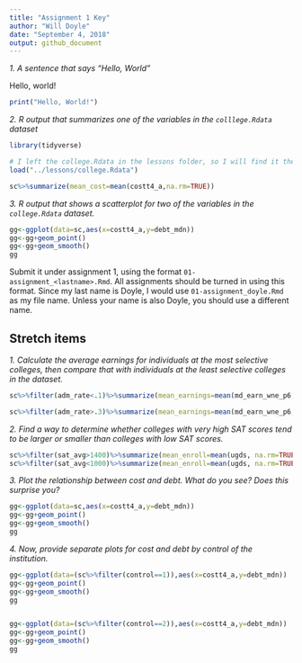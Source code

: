 ```yaml
---
title: "Assignment 1 Key"
author: "Will Doyle"
date: "September 4, 2018"
output: github_document
---
```


*1. A sentence that says "Hello, World"*

Hello, world!

<OR>

```r
print("Hello, World!")
```


*2. R output that summarizes one of the variables in the `colllege.Rdata` dataset*

```r
library(tidyverse)

# I left the college.Rdata in the lessons folder, so I will find it there
load("../lessons/college.Rdata")

sc%>%summarize(mean_cost=mean(costt4_a,na.rm=TRUE))

```


*3. R output that shows a scatterplot for two of the variables in the `college.Rdata` dataset.*

```r
gg<-ggplot(data=sc,aes(x=costt4_a,y=debt_mdn))
gg<-gg+geom_point()
gg<-gg+geom_smooth()
gg
```


Submit it under assignment 1, using the format `01-assignment_<lastname>.Rmd`. All assignments should be turned in using this format. Since my last name is Doyle, I would use `01-assignment_doyle.Rmd` as my file name. Unless your name is also Doyle, you should use a different name. 

## Stretch items


*1. Calculate the average earnings for individuals at the most selective colleges, then compare that with individuals at the least selective colleges in the dataset. *


```r
sc%>%filter(adm_rate<.1)%>%summarize(mean_earnings=mean(md_earn_wne_p6,na.rm=TRUE))

sc%>%filter(adm_rate>.3)%>%summarize(mean_earnings=mean(md_earn_wne_p6,na.rm=TRUE))

```


*2. Find a way to determine whether colleges with very high SAT scores tend to be larger or smaller than colleges with low SAT scores. *

```r
sc%>%filter(sat_avg>1400)%>%summarize(mean_enroll=mean(ugds, na.rm=TRUE))
sc%>%filter(sat_avg<1000)%>%summarize(mean_enroll=mean(ugds, na.rm=TRUE))
```


*3. Plot the relationship between cost and debt. What do you see? Does this surprise you?*

```r



gg<-ggplot(data=sc,aes(x=costt4_a,y=debt_mdn))
gg<-gg+geom_point()
gg<-gg+geom_smooth()
gg
```
*4. Now, provide separate plots for cost and debt by control of the institution. *

```r

gg<-ggplot(data=(sc%>%filter(control==1)),aes(x=costt4_a,y=debt_mdn))
gg<-gg+geom_point()
gg<-gg+geom_smooth()
gg


gg<-ggplot(data=(sc%>%filter(control==2)),aes(x=costt4_a,y=debt_mdn))
gg<-gg+geom_point()
gg<-gg+geom_smooth()
gg
```